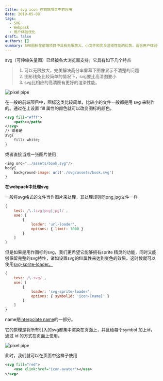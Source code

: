 ```yaml
---
title: svg icon 在前端项目中的应用
date: 2019-05-08
tags:
  - SVG
  - Webpack
  - 用户体验优化
draft: false
authors: []
summary: SVG图标在前端项目中具有无限放大、小文件和优良渲染性能的优势，适合用户体验优化。
---
```


svg（可伸缩矢量图）已经被各大浏览器支持。它具有如下几个特点

> 1. 可以无限放大，完美解决高分率屏幕下图像显示不清楚的问题
> 2. 图形线条比较简单的情况下，svg要比高清图要小
> 3. svg比相应的高清图有更好的渲染性能。

<div className="relative max-h-[400px] max-w-full">
  <Image
    style={{ objectFit: 'contain' }}
    className="my-0 h-auto max-h-[400px] w-auto max-w-full"
    alt="pixel pipe"
    src="https://cdn.nlark.com/yuque/0/2020/png/438262/1597419307228-0db8bc86-a633-4ab2-8085-78fe4034c595.png"
    width={0}
    height={0}
    sizes="100vw"
  />
</div>

在一般的前端项目中，图标这类比较简单，比较小的文件一般都是用 svg 来制作的。通过在上设置 fill 属性的颜色就可以改变图标的颜色。

```xml
<svg fill="#fff">
	<path></path>
</svg>
// 或者是
svg{
	fill: white;
}
```

或者直接当成一张图片使用

```javascript
<img src="../assets/book.svg"/>
body{
	background-image: url('./svg/assets/book.svg')
}
```

**在webpack中处理svg**

一般将svg格式的文件当作图片来处理，其处理规则同png,jpg文件一样

```javascript
{
	test: /\.(svg|png|jpg)/ ,
	use: [
		{
			loader: 'url-loader',
			options: { limit: 1000 }
		}
	]
}
```

但是如果是用作图标的svg，我们更希望它能够拥有sprite 精灵的功能，同时又能够保留完整的svg特性，诸如设置svg的fill属性来达到变色的效果。这时候就可以使用[svg-sprite-loader。](https://www.npmjs.com/package/svg-sprite-loader)

```javascript
{
	test: /\.svg/ ,
	use: [
		{
			loader: 'svg-sprite-loader',
			options: { symbolId: 'icon-[name]' }
		}
	]
}
```

name是[interpolate name](https://github.com/webpack/loader-utils#interpolatename)的一部分。

它的原理是将所有引入的svg都集中渲染在页面上，并且给每个symbol 加上id，通过 id 的方式在页面上使用。

<div className="relative max-h-[400px] max-w-full">
  <Image
    style={{ objectFit: 'contain' }}
    className="my-0 h-auto max-h-[400px] w-auto max-w-full"
    alt="pixel pipe"
    src="https://cdn.nlark.com/yuque/0/2020/png/438262/1597419359961-cda421c7-c35f-4a1a-a760-7f2bb51345d9.png"
    width={0}
    height={0}
    sizes="100vw"
  />
</div>

此时，我们就可以在页面中这样子使用

```xml
<svg fill="red">
	<use xlink:href="icon-avater"></use>
</svg>
```
